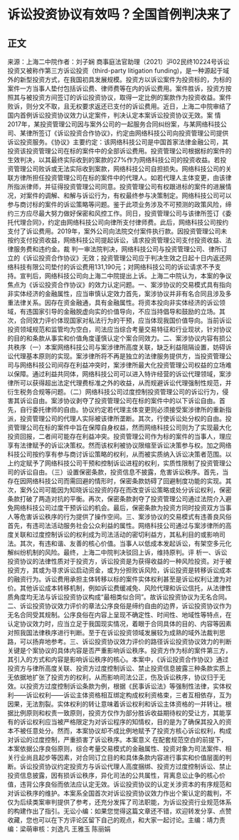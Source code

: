# 诉讼投资协议有效吗？全国首例判决来了
## 正文
来源：上海二中院作者：刘子娴 商事庭法官助理（2021）沪02民终10224号诉讼投资又被称作第三方诉讼投资（third-party litigation funding)，是一种源起于域外的新型投资方式，在我国初具发展规模。投资方以诉讼案件为投资标的，为标的案件一方当事人垫付包括诉讼费、律师费等在内的诉讼费用。案件胜诉，投资方按照其与被投资方间签订的诉讼投资协议，取得一定比例的案款作为投资收益。案件败诉，则分文不取，且无权要求返还已支付的诉讼费用。近日，上海二中院审结了国内首例诉讼投资协议效力认定案件，判决认定本案诉讼投资协议无效。案   情2017年，某投资管理公司因与案外公司的一起服务合同纠纷案，与某网络科技公司、某律所签订《诉讼投资合作协议》，约定由网络科技公司向投资管理公司提供诉讼投资服务。《协议》主要约定：该网络科技公司是中国首家法律金融公司，其投资该投资管理公司在标的案件中的全部诉讼费用。投资管理公司根据标的案件的生效判决，以其最终实际收到的案款的27%作为网络科技公司的投资收益。若投资管理公司败诉或无法实际收到案款，网络科技公司自担损失。网络科技公司的关联方律所担任投资管理公司在标的案件中的代理人。如若代理人主体变更，由该律所指派律师，并征得投资管理公司同意。投资管理公司有权跟进标的案件的进展情况，对案件的调解、和解与诉讼行为，有权最终参与决策制定。网络科技公司可以参与商讨标的案件的诉讼策略等问题。鉴于此项业务涉及不可预测的政策风险，缔约三方应尽最大努力做好保密和风控工作。同日，投资管理公司与该律所签订《委托代理合同》，约定由网络科技公司向律所支付律师费。此后，网络科技公司按约支付了诉讼费用。2019年，案外公司向法院交付案件执行款。因投资管理公司未按约支付投资收益，网络科技公司提起诉讼，请求投资管理公司支付投资收益、法律服务费和违约金。裁   判一审法院判决，网络科技公司与投资管理公司、律所订立的《诉讼投资合作协议》无效；投资管理公司应于判决生效之日起十日内返还网络科技有限公司垫付的诉讼费用131,190元；对网络科技公司的诉讼请求不予支持。宣判后，网络科技公司向上海二中院提出上诉。上海二中院认为，本案的争议焦点为《诉讼投资合作协议》的效力认定问题。一、案涉协议的交易模式具有指向非实体经济的金融属性，应当审慎认定效力首先，案涉协议并非有名合同且涉及多重法律关系。因存在资金融通，具有金融属性。将资本投向非实体经济的诉讼领域，有违国家引导的金融脱虚向实的价值导向，不应当持倡导和鼓励的立场。其次，合同效力评价体现国家对私法行为的干预，应当体现我国价值导向。当前诉讼投资领域规范和监管均为空白，司法应当综合考量交易特征和行业现状，针对协议的目的和条款从事实和价值角度谨慎认定个案合同效力。二、案涉协议内容有损公共秩序（一）本案网络科技公司与案涉律所高度关联，缺乏利益阻隔设置，妨碍诉讼代理基本原则的实现。案涉律所将不再是独立的法律服务提供方，当投资管理公司与网络科技公司间存在利益冲突时，案涉律所最大化投资管理公司权益的立场难以保障。通过利益共同体，网络科技公司可以进入特许经营的诉讼代理领域，案涉律所可以获得超出法定代理费标准之外的收益，从而规避诉讼代理强制性规范，并衍生税务合规等问题。（二）网络科技公司过度控制投资管理公司的诉讼行为，侵害其诉讼自由。案涉协议剥夺了投资管理公司在标的案件中的以下诉讼自由。首先，自行委托律师的自由。协议约定若代理主体变更则必须接受案涉律所的重新指派，投资管理公司的代理人实际被该律所垄断。其次，行使诉讼处分权的自由。投资管理公司在标的案件中旨在保障自身权益，然而网络科技公司则为了实现最大化投资回报，二者间可能存在利益冲突。投资管理公司作为标的案件的当事人，理应享有法律赋予的诉讼决策权。然而该权利被协议限缩至诉讼决策参与权。加之网络科技公司按约享有参与商讨诉讼策略的权利，从而被实质纳入诉讼决策者范围。以上约定赋予了网络科技公司干预和控制诉讼进程的权利，实质性限制了投资管理公司的诉讼自由。（三）设置保密条款，投资信息不披露，危害诉讼秩序。首先，当存在因网络科技公司而需回避的情形时，保密条款妨碍了回避制度功能的实现。其次，案外公司可能因为知晓诉讼投资的存在而改变诉讼策略或处分诉讼权利，保密条款打破了两造对抗的平衡。再次，保密条款剥夺了投资管理公司通过法院介入避免网络科技公司过度干预诉讼的机会。最后，保密条款为投资方同时投资双方当事人等危害诉讼秩序的行为提供了操作空间。三、案涉协议的交易模式有违善良风俗首先，有违司法活动服务社会公众利益的属性。网络科技公司通过与案涉律所的高度关联和过度控制诉讼的权利成为司法活动的密切利益方，其私利目的或影响司法。其次，有违和谐、友善的核心价值。当事人以低成本发起诉讼，有架空多元化解纠纷机制的风险。最终，上海二中院判决驳回上诉，维持原判。评   析一、诉讼投资协议的法律性质对于投资方，诉讼投资是为获得收益的一种风险投资。对于被投资方，其或为寻求诉讼启动资金，或为分担败诉风险，诉讼投资是转移诉讼成本的融资行为。诉讼费用承担主体转移以标的案件实体权利甚至是诉讼权利让渡为对价。其他诉讼成本转移机制，例如诉讼费缓减免、风险代理和诉讼信托，从法律性质角度均无法与诉讼投资协议构成“最相类似合同”。故诉讼投资协议为无名合同。二、诉讼投资协议效力评价的章法公序良俗是缔约自由的边界，诉讼投资协议作为无名合同受其规制。公序良俗在内容上呈现不确定性、时间性、地域性等特点，在认定协议效力时，应当立足于我国现实情况，着眼于合同具体的目的、内容等因素对照我国法律秩序进行判断。至于在诉讼投资领域发展较为成熟的域外法裁判思路，可以扬弃地参考。三、诉讼投资协议效力评价的路径诉讼投资协议效力的判断关键是个案协议的具体内容是否严重影响诉讼秩序。投资方作为标的案件第三方，其引入的方式和内容是影响诉讼秩序的核心。本案中，《诉讼投资合作协议》通过投资方与律所高度关联、投资方过度控制诉讼、禁止投资信息披露三种条款实质上无依据地扩张了投资方的权利，从而影响司法公正，伤及诉讼秩序，协议归于无效。以投资方过度控制诉讼条款为例，根据《民事诉讼法》等强制性法律，实体权利——诉讼权利——诉讼主体资格相互绑定构成权利资格束，三者互相依存，互为因果，无法割裂。实体权利的转让意味着诉讼权利和诉讼主体资格的一并转让。根据比例原则和权责一致原则，投资方仅作为部分胜诉收益期待权的受让方，其能享有的诉讼权利应当被严格限定为对诉讼程序的知情权，目的是为了确保其投入的资本不被任意处分。然而，本案协议却不成比例地赋予了投资方核心诉讼权利，构成对诉讼的过度控制，严重损害了诉讼秩序。本案意义  在配套规范空白的前提下，本案依据公序良俗原则，综合考量交易模式的金融属性、投资对象为司法案件、相关行业尚且起步等因素，对合同订立目的和具体条款内容进行事实和价值层面的判断。诉讼投资协议约定投资方与诉讼代理人高度捆绑、投资方过度控制诉讼、禁止投资信息披露，因有损诉讼秩序，异化司法的公共属性，背离息讼止争的核心价值，违背公序良俗而依法应认定无效。诉讼投资协议的认定关涉资本的有序规范和对诉讼秩序的维护。本案系全国首次对诉讼投资协议效力作出个案认定的裁判，不仅为后续类案审判提供了参考，还充分发挥了司法职能，为诉讼投资行业规范体系的构建作出了指引。无讼小编：如果您觉得这篇文章还不错，欢迎转发分享、点赞收藏，您也可以在下方评论区留下自己的观点，和大家一起讨论。主编：靖力责编：梁萌审核：刘逸凡 王雅玉 陈丽娟